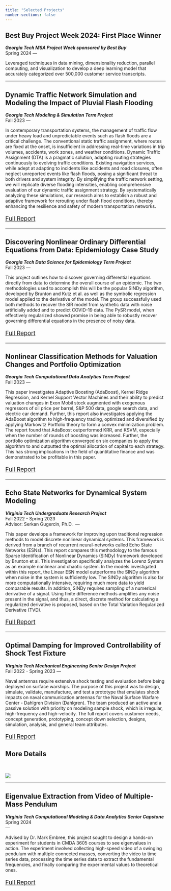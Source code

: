 ```yaml
---
title: "Selected Projects"
number-sections: false
---
```


:::{.callout-note collapse="false" appearance="minimal"}
## Best Buy Project Week 2024: First Place Winner
***Georgia Tech MSA Project Week sponsored by Best Buy***  
Spring 2024
---

Leveraged techniques in data mining, dimensionality reduction, parallel computing, and visualization to develop a
deep learning model that accurately categorized over 500,000 customer service transcripts. <br>
:::

----

:::{.callout-note collapse="false" appearance="minimal"}
## Dynamic Traffic Network Simulation and Modeling the Impact of Pluvial Flash Flooding
***Georgia Tech Modeling & Simulation Term Project***  
Fall 2023 
---

In contemporary transportation systems, the management of traffic flow under heavy load and unpredictable events such as flash floods are a critical challenge. The conventional static traffic assignment, where routes are fixed at the onset, is insufficient in addressing real-time variations in trip volumes, accidents, work zones, and weather conditions. Dynamic Traffic Assignment (DTA) is a pragmatic solution, adapting routing strategies continuously to evolving traffic conditions. Existing navigation services, while adept at adapting to incidents like accidents and road closures, often neglect unreported events like flash floods, posing a significant threat to both drivers and system integrity. By simplifying the traffic network setting, we will replicate diverse flooding intensities, enabling comprehensive evaluation of our dynamic traffic assignment strategy. By systematically analyzing these simulations, our research aims to establish a robust and adaptive framework for rerouting under flash flood conditions, thereby enhancing the resilience and safety of modern transportation networks. <br>

<p style="font-size:14pt">
[Full Report](pdfs/CSE6730FinalReport.pdf){.external target="_blank"}
</p>
:::

----

:::{.callout-note collapse="false" appearance="minimal"}
## Discovering Nonlinear Ordinary Differential Equations from Data: Epidemiology Case Study
***Georgia Tech Data Science for Epidemiology Term Project***  
Fall 2023 
---

This project outlines how to discover governing differential equations directly from data to determine the overall course of an epidemic. The two methodologies used to accomplish this will be the popular SINDy algorithm, developed by Brunton and Kutz et al. as well as the symbolic regression model applied to the derivative of the model. The group successfully used both methods to recover the SIR model from synthetic data with noise artificially added and to predict COVID-19 data. The PySR model, when effectively regularized showed promise in being able to robustly recover governing differential equations in the presence of noisy data. <br>

<p style="font-size:14pt">
[Full Report](pdfs/CSE8803___EPI_Project.pdf){.external target="_blank"}
</p>
:::

----

:::{.callout-note collapse="false" appearance="minimal"}
## Nonlinear Classification Methods for Valuation Changes and Portfolio Optimization
***Georgia Tech Computational Data Analytics Term Project***  
Fall 2023 
---

This paper investigates Adaptive Boosting (AdaBoost), Kernel Ridge Regression, and Kernel Support Vector Machines and their ability to predict valuation changes in Exon Mobil stock augmented with exogenous regressors of oil price per barrel, S&P 500 data, google search data, and electric car demand. Further, this report also investigates applying the AdaBoost algorithm to high-frequency trading, optimized and diversified by applying Markowitz Portfolio theory to form a convex minimization problem. The report found that AdaBoost outperformed KRR, and KSVM, especially when the number of rounds of boosting was increased. Further, the portfolio optimization algorithm converged on six companies to apply the algorithm to and outputted the optimal allocation of capital to each strategy. This has strong implications in the field of quantitative finance and was demonstrated to be profitable in this paper. <br>

<p style="font-size:14pt">
[Full Report](pdfs/CSE6740FinalReport.pdf){.external target="_blank"}
</p>
:::

----

:::{.callout-note collapse="false" appearance="minimal"}
## Echo State Networks for Dynamical System Modeling
***Virginia Tech Undergraduate Research Project***  
Fall 2022 - Spring 2023 <br>
Advisor: Serkan Gugercin, Ph.D. 
---

This paper develops a framework for improving upon traditional regression methods to model discrete nonlinear dynamical systems. This framework is derived from a branch of recurrent neural-networks called Echo State Networks (ESNs). This report compares this methodology to the famous Sparse Identification of Nonlinear Dynamics (SINDy) framework developed by Brunton et al. This investigation specifically analyzes the Lorenz System as an example nonlinear and chaotic system. In the models investigated within this report, the Linear ESN model outperforms the SINDy algorithm when noise in the system is sufficiently low. The SINDy algorithm is also far more computationally intensive, requiring much more data to yield comparable results. In addition, SINDy requires sampling of a numerical derivative of a signal. Using finite difference methods amplifies any noise present in the signal, and thus, a direct, discrete method for calculating a regularized derivative is proposed, based on the Total Variation Regularized Derivative (TVD). <br>

<p style="font-size:14pt">
[Full Report](pdfs/MOR%20Term%20Project%20Atticus%20Rex.pdf){.external target="_blank"}
</p>

:::

----

:::{.callout-note collapse="false" appearance="minimal"}
## Optimal Damping for Improved Controllability of Shock Test Fixture
***Virginia Tech Mechanical Engineering Senior Design Project***  
Fall 2022 - Spring 2023 
---

Naval antennas require extensive shock testing and evaluation before being deployed on surface warships. The purpose of this project was to design, simulate, validate, manufacture, and test a prototype that emulates shock impacts on naval communication antennas for the Naval Surface Warfare Center - Dahlgren Division (Dahlgren). The team produced an active and a passive solution with priority on modeling sample shock, which is irregular, high-frequency and high-velocity. The full report covers customer needs, concept generation, prototyping, concept down selection, designs, simulation, analysis, and general team attributes. <br>

<p style="font-size:14pt">
[Full Report](pdfs/ME%20Final%20Report.pdf){.external target="_blank"}
</p>

:::


:::{.callout-note collapse="true" appearance="minimal"}
## More Details<br>

<br> 

![](images/Expo%20Poster.png)
:::

---

:::{.callout-note collapse="false" appearance="minimal"}
## Eigenvalue Extraction from Video of Multiple-Mass Pendulum
***Virginia Tech Computational Modeling & Data Analytics Senior Capstone***  
Spring 2024  
---

Advised by Dr. Mark Embree, this project sought to design a hands-on experiment for students in CMDA 3605 courses to see eigenvalues in action. The experiment involved collecting high-speed video of a swinging pendulum with multiple connected masses, converting the video to time series data, processing the time series data to extract the fundamental frequencies, and finally comparing the experimental values to theoretical ones.<br>

<p style="font-size:14pt">
[Full Report](pdfs/PendulumReport.pdf){.external target="_blank"}
</p>
:::